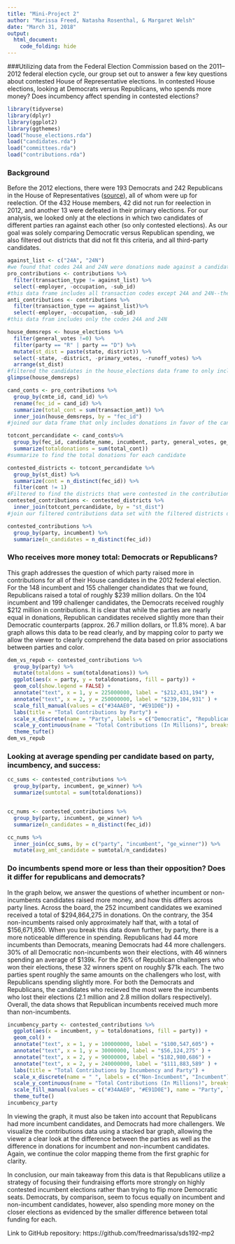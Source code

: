 ```yaml
---
title: "Mini-Project 2"
author: "Marissa Freed, Natasha Rosenthal, & Margaret Welsh"
date: "March 31, 2018"
output: 
  html_document:
    code_folding: hide
---
```


###Utilizing data from the Federal Election Commission based on the 2011–2012 federal election cycle, our group set out to answer a few key questions about contested House of Representative elections.
In contested House elections, looking at Democrats versus Republicans, who spends more money? 
Does incumbency affect spending in contested elections?


```r
library(tidyverse)
library(dplyr)
library(ggplot2)
library(ggthemes)
load("house_elections.rda")
load("candidates.rda")
load("committees.rda")
load("contributions.rda")
```

### Background
Before the 2012 elections, there were 193 Democrats and 242 Republicans in the House of Representatives ([source](http://history.house.gov/Congressional-Overview/Profiles/112th/)), all of whom were up for reelection. Of the 432 House members, 42 did not run for reelection in 2012, and another 13 were defeated in their primary elections. For our analysis, we looked only at the elections in which two candidates of different parties ran against each other (so only contested elections). As our goal was solely comparing Democratic versus Republican spending, we also filtered out districts that did not fit this criteria, and all third-party candidates. 

```r

against_list <- c("24A", "24N")
#we found that codes 24A and 24N were donations made against a candidate
pro_contributions <- contributions %>%
  filter(transaction_type != against_list) %>%
  select(-employer, -occupation, -sub_id)
#this data frame includes all transaction codes except 24A and 24N--the "against_list".
anti_contributions <- contributions %>%
  filter(transaction_type == against_list)%>%
  select(-employer, -occupation, -sub_id)
#this data fram includes only the codes 24A and 24N
```

```r
house_demsreps <- house_elections %>%
  filter(general_votes !=0) %>%
  filter(party == "R" | party == "D") %>%
  mutate(st_dist = paste(state, district)) %>%
  select(-state, -district, -primary_votes, -runoff_votes) %>%
  arrange(st_dist)
#filtered the candidates in the house_elections data frame to only include Republican and Democrat candidates, those did not have 0 votes in the general election 
glimpse(house_demsreps)
```

```r
cand_conts <- pro_contributions %>%
  group_by(cmte_id, cand_id) %>%
  rename(fec_id = cand_id) %>%
  summarize(total_cont = sum(transaction_amt)) %>%
  inner_join(house_demsreps, by = "fec_id")
#joined our data frame that only includes donations in favor of the candidate with our data frame that only includes Republican & Democratic candidates
```

```r
totcont_percandidate <- cand_conts%>%
  group_by(fec_id, candidate_name, incumbent, party, general_votes, ge_winner, st_dist) %>%
  summarize(totaldonations = sum(total_cont))
#summarize to find the total donations for each candidate
```

```r
contested_districts <- totcont_percandidate %>%
  group_by(st_dist) %>%
  summarize(cont = n_distinct(fec_id)) %>%
  filter(cont != 1)
#Filtered to find the districts that were contested in the contributions data set 
contested_contributions <- contested_districts %>%
  inner_join(totcont_percandidate, by = "st_dist")
#join our filtered contributions data set with the filtered districts data set
```

```r
contested_contributions %>%
  group_by(party, incumbent) %>%
  summarize(n_candidates = n_distinct(fec_id))
```

### Who receives more money total: Democrats or Republicans?

This graph addresses the question of which party raised more in contributions for all of their House candidates in the 2012 federal election. For the 148 incumbent and 155 challenger chandidates that we found, Republicans raised a total of roughly $239 million dollars. 
On the 104 incumbent and 199 challenger candidates, the Democrats received roughly $212 million in contributions. It is clear that while the parties are nearly equal in donations, Republican candidates received slightly more than their Democratic counterparts (approx. 26.7 million dollars, or 11.8% more). A bar graph allows this data to be read clearly, and by mapping color to party we allow the viewer to clearly comprehend the data based on prior associations between parties and color.

```r
dem_vs_repub <- contested_contributions %>%
  group_by(party) %>%
  mutate(totaldons = sum(totaldonations)) %>%
  ggplot(aes(x = party, y = totaldonations, fill = party)) +
  geom_col(show.legend = FALSE) +
  annotate("text", x = 1, y = 225000000, label = "$212,431,194") +
  annotate("text", x = 2, y = 250000000, label = "$239,104,931" ) +
  scale_fill_manual(values = c("#34AAE0", "#E91D0E")) +
  labs(title = "Total Contributions by Party") +
  scale_x_discrete(name = "Party", labels = c("Democratic", "Republican")) +
  scale_y_continuous(name = "Total Contributions (In Millions)", breaks = c(0e+00, .5e+08, 1e+08, 1.5e+08, 2e+08, 2.5e+08), labels = c("$0", "$50", "$100", "$150", "$200", "$250")) +
  theme_tufte()
dem_vs_repub

```


### Looking at average spending per candidate based on party, incumbency, and success:
```r
cc_sums <- contested_contributions %>%
  group_by(party, incumbent, ge_winner) %>%
  summarize(sumtotal = sum(totaldonations))


cc_nums <- contested_contributions %>%
  group_by(party, incumbent, ge_winner) %>%
  summarize(n_candidates = n_distinct(fec_id))

cc_nums %>%
  inner_join(cc_sums, by = c("party", "incumbent", "ge_winner")) %>%
  mutate(avg_amt_candidate = sumtotal/n_candidates)
```

### Do incumbents spend more or less than their opposition? Does it differ for republicans and democrats?
In the graph below, we answer the questions of whether incumbent or non-incumbents candidates raised more money, and how this differs across party lines. Across the board, the 252 incumbent candidates we examined received a total of $294,864,275 in donations.
On the contrary, the 354 non-incumbents raised only approximately half that, with a total of $156,671,850. 
When you break this data down further, by party, there is a more noticeable difference in spending. Republicans had 44 more incumbents than Democrats, meaning Democrats had 44 more challengers. 30% of all Democratic non-incumbents won their elections, with 46 winners spending an average of $139k. 
For the 26% of Republican challengers who won their elections, these 32 winners spent on roughly $71k each. The two parties spent roughly the same amounts on the challengers who lost, with Republicans spending slightly more. 
For both the Democrats and Republicans, the candidates who recieved the most were the incumbents who lost their elections (2.1 million and 2.8 million dollars respectively). Overall, the data shows that Republican incumbents received much more than non-incumbents. 

```r
incumbency_party <- contested_contributions %>%
  ggplot(aes(x = incumbent, y = totaldonations, fill = party)) +
  geom_col() +
  annotate("text", x = 1, y = 100000000, label = "$100,547,605") +
  annotate("text", x = 1, y = 30000000, label = "$56,124,275" ) + 
  annotate("text", x = 2, y = 90000000, label = "$182,980,686") +
  annotate("text", x = 2, y = 240000000, label = "$111,883,589" ) +
  labs(title = "Total Contributions by Incumbency and Party") +
  scale_x_discrete(name = " ", labels = c("Non-Incumbent", "Incumbent")) +
  scale_y_continuous(name = "Total Contributions (In Millions)", breaks = c(0e+00, .75e+08, 1.5e+08, 2.25e+08, 3e+08), labels = c("$0", "$75", "$150", "$225", "$300")) +
  scale_fill_manual(values = c("#34AAE0", "#E91D0E"), name = "Party", labels = c("Democratic", "Republican")) +
  theme_tufte()
incumbency_party
```

In viewing the graph, it must also be taken into account that Republicans had more incumbent candidates, and Democrats had more challengers. We visualize the contributions data using a stacked bar graph, allowing the viewer a clear look at the difference between the parties as well as the difference in donations for incumbent and non-incumbent candidates. Again, we continue the color mapping theme from the first graphic for clarity.

In conclusion, our main takeaway from this data is that Republicans utilize a strategy of focusing their fundraising efforts more strongly on highly contested incumbent elections rather than trying to flip more Democratic seats. Democrats, by comparison, seem to focus equally on incumbent and non-incumbent candidates, however, also spending more money on the closer elections as evidenced by the smaller difference between total funding for each.



Link to GitHub repository:
https://github.com/freedmarissa/sds192-mp2